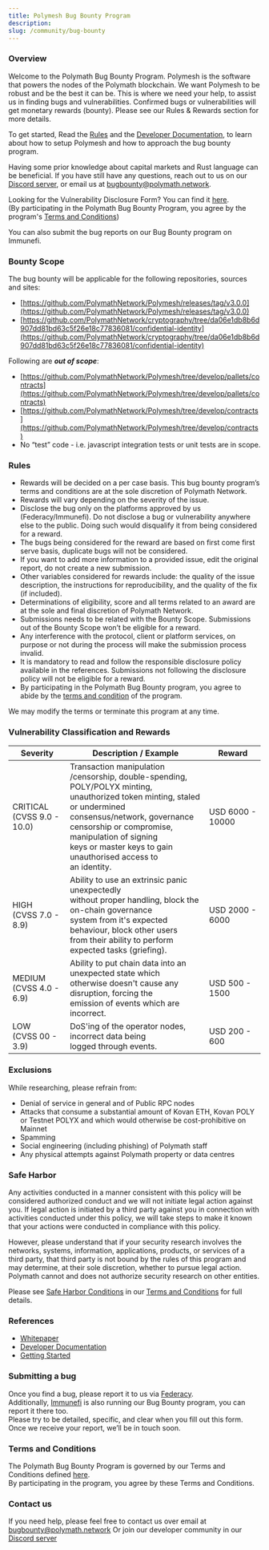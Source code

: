 ```yaml
---
title: Polymesh Bug Bounty Program
description:
slug: /community/bug-bounty
---
```



### Overview
Welcome to the Polymath Bug Bounty Program.
Polymesh is the software that powers the nodes of the Polymath blockchain. We want Polymesh to be robust and be the best it can be. This is where we need your help, to assist us in finding bugs and vulnerabilities. Confirmed bugs or vulnerabilities will get monetary rewards (bounty). Please see our Rules & Rewards section for more details.


To get started, Read the [Rules](/community/bug-bounty-rules) and the [Developer Documentation](/quickstart/), to learn about how to setup Polymesh and how to approach the bug bounty program.

Having some prior knowledge about capital markets and Rust language can be beneficial. If you have still have any questions, reach out to us on our [Discord server](https://discord.gg/ud2deWAnyt), or email us at [bugbounty@polymath.network](mailto:bugbounty@polymath.network).

<HighlightBox type="tip">

Looking for the Vulnerability Disclosure Form? You can find it [here](https://www.federacy.com/polymesh-bug-bounty-program).  
(By participating in the Polymath Bug Bounty Program, you agree by the program's [Terms and Conditions](/community/bug-bounty-rules))

</HighlightBox>

You can also submit the bug reports on our Bug Bounty program on Immunefi.  

### Bounty Scope
The bug bounty will be applicable for the following repositories, sources and sites:

* [https://github.com/PolymathNetwork/Polymesh/releases/tag/v3.0.0](https://github.com/PolymathNetwork/Polymesh/releases/tag/v3.0.0)
* [https://github.com/PolymathNetwork/cryptography/tree/da06e1db8b6d907dd81bd63c5f26e18c77836081/confidential-identity](https://github.com/PolymathNetwork/cryptography/tree/da06e1db8b6d907dd81bd63c5f26e18c77836081/confidential-identity)
 

Following are ***out of scope***:

* [https://github.com/PolymathNetwork/Polymesh/tree/develop/pallets/contracts](https://github.com/PolymathNetwork/Polymesh/tree/develop/pallets/contracts)
* [https://github.com/PolymathNetwork/Polymesh/tree/develop/contracts](https://github.com/PolymathNetwork/Polymesh/tree/develop/contracts)
* No “test” code - i.e. javascript integration tests or unit tests are in scope.

### Rules

* Rewards will be decided on a per case basis. This bug bounty program’s terms and conditions are at the sole discretion of Polymath Network.
* Rewards will vary depending on the severity of the issue.
* Disclose the bug only on the platforms approved by us (Federacy/Immunefi). Do not disclose a bug or vulnerability anywhere else to the public. Doing such would disqualify it from being considered for a reward.
* The bugs being considered for the reward are based on first come first serve basis, duplicate bugs will not be considered.
* If you want to add more information to a provided issue, edit the original report, do not create a new submission.
* Other variables considered for rewards include: the quality of the issue description, the instructions for reproducibility, and the quality of the fix (if included).
* Determinations of eligibility, score and all terms related to an award are at the sole and final discretion of Polymath Network.
* Submissions needs to be related with the Bounty Scope. Submissions out of the Bounty Scope won’t be eligible for a reward.
* Any interference with the protocol, client or platform services, on purpose or not during the process will make the submission process invalid.
* It is mandatory to read and follow the responsible disclosure policy available in the references. Submissions not following the disclosure policy will not be eligible for a reward.
* By participating in the Polymath Bug Bounty program, you agree to abide by the [terms and condition](/community/bug-bounty-rules) of the program.

We may modify the terms or terminate this program at any time.
 

### Vulnerability Classification and Rewards

| <b>Severity</b> | <b>Description / Example</b> | <b>Reward</b> |
|-|-|-|
| CRITICAL<br/>(CVSS 9.0 - 10.0) | Transaction manipulation /censorship, double-spending,<br/> POLY/POLYX minting, unauthorized token minting, staled <br/>or undermined consensus/network, governance <br/>censorship or compromise, manipulation of signing <br/>keys or master keys to gain unauthorised access to <br/>an identity. | USD 6000 - 10000 |
| HIGH<br/>(CVSS 7.0 - 8.9) | Ability to use an extrinsic panic unexpectedly <br/>without proper handling, block the on-chain governance <br/>system from it's expected behaviour, block other users<br/>from their ability to perform expected tasks (griefing). | USD 2000 - 6000 |
| MEDIUM<br/>(CVSS 4.0 - 6.9) | Ability to put chain data into an unexpected state which <br/>otherwise doesn't cause any disruption, forcing the <br/>emission of events which are incorrect. | USD 500 - 1500 |
| LOW<br/>(CVSS 00 - 3.9) | DoS'ing of the operator nodes, incorrect data being <br/>logged through events. | USD 200 - 600 |

### Exclusions
While researching, please refrain from:

* Denial of service in general and of Public RPC nodes
* Attacks that consume a substantial amount of Kovan ETH, Kovan POLY or Testnet POLYX and which would otherwise be cost-prohibitive on Mainnet
* Spamming
* Social engineering (including phishing) of Polymath staff
* Any physical attempts against Polymath property or data centres

### Safe Harbor
Any activities conducted in a manner consistent with this policy will be considered authorized conduct and we will not initiate legal action against you. If legal action is initiated by a third party against you in connection with activities conducted under this policy, we will take steps to make it known that your actions were conducted in compliance with this policy.

However, please understand that if your security research involves the networks, systems, information, applications, products, or services of a third party, that third party is not bound by the rules of this program and may determine, at their sole discretion, whether to pursue legal action. Polymath cannot and does not authorize security research on other entities. 

Please see [Safe Harbor Conditions](/community/bug-bounty-rules#23-safe-harbor-provisions) in our [Terms and Conditions](/community/bug-bounty-rules/) for full details.

### References
* [Whitepaper](https://uploads-ssl.webflow.com/5d4f4a138ab9f5b34b0a69fd/5f21cafa8b364179f4dc40cb_Polymesh%20Whitepaper.pdf?hsCtaTracking=c1b5319a-28d0-4a2f-af97-5c4a00451566%7Cd2605ea2-256d-4886-a85c-2d7e68873305)
* [Developer Documentation](https://developers.polymesh.live/)
* [Getting Started](/quickstart/)


### Submitting a bug
Once you find a bug, please report it to us via [Federacy](https://www.federacy.com/polymesh-bug-bounty-program).  
Additionally, [Immunefi](https://immunefi.com/bounty/polymath/) is also running our Bug Bounty program, you can report it there too.   
Please try to be detailed, specific, and clear when you fill out this form. Once we receive your report, we’ll be in touch soon.

### Terms and Conditions
The Polymath Bug Bounty Program is governed by our Terms and Conditions defined [here](/community/bug-bounty-rules).  
By participating in the program, you agree by these Terms and Conditions.


### Contact us
If you need help, please feel free to contact us over email at [bugbounty@polymath.network](mailto:bugbounty@polymath.network)
Or join our developer community in our [Discord server](https://discord.gg/ud2deWAnyt)

